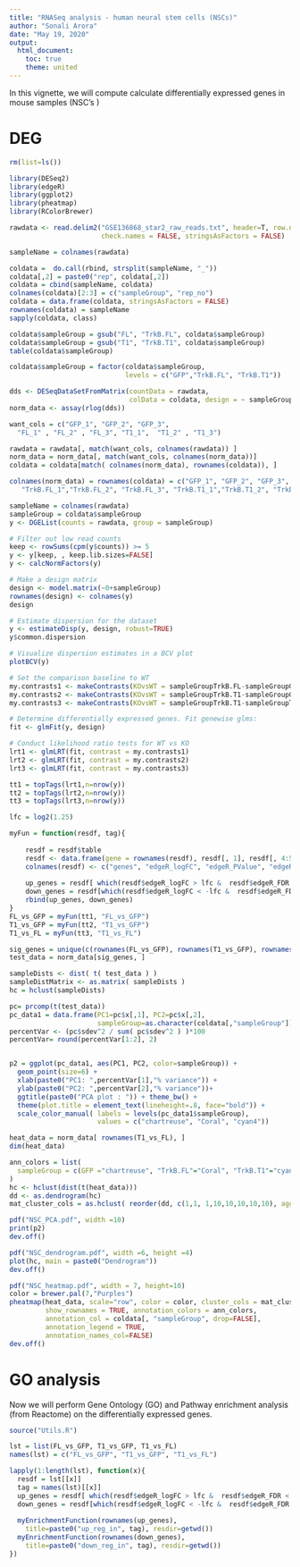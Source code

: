 ---
title: "RNASeq analysis - human neural stem cells (NSCs)"
author: "Sonali Arora"
date: "May 19, 2020"
output: 
  html_document:
    toc: true
    theme: united
---

In this vignette, we will compute calculate differentially expressed genes in mouse samples (NSC's )

# DEG 

```{r}
rm(list=ls())

library(DESeq2)
library(edgeR)
library(ggplot2)
library(pheatmap)
library(RColorBrewer)

rawdata <- read.delim2("GSE136868_star2_raw_reads.txt", header=T, row.names=1, 
                       check.names = FALSE, stringsAsFactors = FALSE)

sampleName = colnames(rawdata)

coldata =  do.call(rbind, strsplit(sampleName, "_"))
coldata[,2] = paste0("rep", coldata[,2])
coldata = cbind(sampleName, coldata)
colnames(coldata)[2:3] = c("sampleGroup", "rep_no")
coldata = data.frame(coldata, stringsAsFactors = FALSE)
rownames(coldata) = sampleName
sapply(coldata, class)

coldata$sampleGroup = gsub("FL", "TrkB.FL", coldata$sampleGroup)
coldata$sampleGroup = gsub("T1", "TrkB.T1", coldata$sampleGroup)
table(coldata$sampleGroup)

coldata$sampleGroup = factor(coldata$sampleGroup,
                             levels = c("GFP","TrkB.FL", "TrkB.T1"))

dds <- DESeqDataSetFromMatrix(countData = rawdata,
                              colData = coldata, design = ~ sampleGroup)
norm_data <- assay(rlog(dds))

want_cols = c("GFP_1", "GFP_2", "GFP_3",
  "FL_1" , "FL_2" , "FL_3", "T1_1",  "T1_2" , "T1_3")

rawdata = rawdata[, match(want_cols, colnames(rawdata)) ]
norm_data = norm_data[, match(want_cols, colnames(norm_data))]
coldata = coldata[match( colnames(norm_data), rownames(coldata)), ]

colnames(norm_data) = rownames(coldata) = c("GFP_1", "GFP_2", "GFP_3",
   "TrkB.FL_1","TrkB.FL_2", "TrkB.FL_3", "TrkB.T1_1","TrkB.T1_2", "TrkB.T1_3")

sampleName = colnames(rawdata)
sampleGroup = coldata$sampleGroup
y <- DGEList(counts = rawdata, group = sampleGroup)

# Filter out low read counts
keep <- rowSums(cpm(y$counts)) >= 5
y <- y[keep, , keep.lib.sizes=FALSE]
y <- calcNormFactors(y)

# Make a design matrix
design <- model.matrix(~0+sampleGroup)
rownames(design) <- colnames(y)
design

# Estimate dispersion for the dataset
y <- estimateDisp(y, design, robust=TRUE)
y$common.dispersion

# Visualize dispersion estimates in a BCV plot
plotBCV(y)

# Set the comparison baseline to WT
my.contrasts1 <- makeContrasts(KOvsWT = sampleGroupTrkB.FL-sampleGroupGFP, levels = design)
my.contrasts2 <- makeContrasts(KOvsWT = sampleGroupTrkB.T1-sampleGroupGFP, levels = design)
my.contrasts3 <- makeContrasts(KOvsWT = sampleGroupTrkB.T1-sampleGroupTrkB.FL, levels = design)

# Determine differentially expressed genes. Fit genewise glms:
fit <- glmFit(y, design)

# Conduct likelihood ratio tests for WT vs KO
lrt1 <- glmLRT(fit, contrast = my.contrasts1)
lrt2 <- glmLRT(fit, contrast = my.contrasts2)
lrt3 <- glmLRT(fit, contrast = my.contrasts3)

tt1 = topTags(lrt1,n=nrow(y))
tt2 = topTags(lrt2,n=nrow(y))
tt3 = topTags(lrt3,n=nrow(y))

lfc = log2(1.25)

myFun = function(resdf, tag){
    
    resdf = resdf$table
    resdf <- data.frame(gene = rownames(resdf), resdf[, 1], resdf[, 4:5])
    colnames(resdf) <- c("genes", "edgeR_logFC", "edgeR_PValue", "edgeR_FDR")
    
    up_genes = resdf[ which(resdf$edgeR_logFC > lfc &  resdf$edgeR_FDR < 0.05), ]
    down_genes = resdf[which(resdf$edgeR_logFC < -lfc &  resdf$edgeR_FDR < 0.05), ]
    rbind(up_genes, down_genes)
}
FL_vs_GFP = myFun(tt1, "FL_vs_GFP")
T1_vs_GFP = myFun(tt2, "T1_vs_GFP")
T1_vs_FL = myFun(tt3, "T1_vs_FL")

sig_genes = unique(c(rownames(FL_vs_GFP), rownames(T1_vs_GFP), rownames(T1_vs_FL)))
test_data = norm_data[sig_genes, ]

sampleDists <- dist( t( test_data ) )
sampleDistMatrix <- as.matrix( sampleDists )
hc = hclust(sampleDists)

pc= prcomp(t(test_data))
pc_data1 = data.frame(PC1=pc$x[,1], PC2=pc$x[,2],
                      sampleGroup=as.character(coldata[,"sampleGroup"]))
percentVar <- (pc$sdev^2 / sum( pc$sdev^2 ) )*100
percentVar= round(percentVar[1:2], 2)


p2 = ggplot(pc_data1, aes(PC1, PC2, color=sampleGroup)) +
  geom_point(size=6) +
  xlab(paste0("PC1: ",percentVar[1],"% variance")) +
  ylab(paste0("PC2: ",percentVar[2],"% variance"))+
  ggtitle(paste0("PCA plot : ")) + theme_bw() +
  theme(plot.title = element_text(lineheight=.8, face="bold")) +
  scale_color_manual( labels = levels(pc_data1$sampleGroup),
                      values = c("chartreuse", "Coral", "cyan4"))

heat_data = norm_data[ rownames(T1_vs_FL), ]
dim(heat_data)

ann_colors = list(
  sampleGroup = c(GFP ="chartreuse", "TrkB.FL"="Coral", "TrkB.T1"="cyan4")
)
hc <- hclust(dist(t(heat_data)))
dd <- as.dendrogram(hc)
mat_cluster_cols = as.hclust( reorder(dd, c(1,1, 1,10,10,10,10,10), agglo.FUN=mean))

pdf("NSC_PCA.pdf", width =10)
print(p2)
dev.off()

pdf("NSC_dendrogram.pdf", width =6, height =4)
plot(hc, main = paste0("Dendrogram"))
dev.off()

pdf("NSC_heatmap.pdf", width = 7, height=10)
color = brewer.pal(7,"Purples")
pheatmap(heat_data, scale="row", color = color, cluster_cols = mat_cluster_cols,
         show_rownames = TRUE, annotation_colors = ann_colors,
         annotation_col = coldata[, "sampleGroup", drop=FALSE], 
         annotation_legend = TRUE, 
         annotation_names_col=FALSE)
dev.off()

```

# GO analysis 

Now we will perform Gene Ontology (GO) and Pathway enrichment analysis (from Reactome)
on the differentially expressed genes. 

```{r}
source("Utils.R")

lst = list(FL_vs_GFP, T1_vs_GFP, T1_vs_FL)
names(lst) = c("FL_vs_GFP", "T1_vs_GFP", "T1_vs_FL")

lapply(1:length(lst), function(x){
  resdf = lst[[x]]
  tag = names(lst)[[x]]
  up_genes = resdf[ which(resdf$edgeR_logFC > lfc &  resdf$edgeR_FDR < 0.05), ]
  down_genes = resdf[which(resdf$edgeR_logFC < -lfc &  resdf$edgeR_FDR < 0.05), ]
  
  myEnrichmentFunction(rownames(up_genes), 
    title=paste0("up_reg_in", tag), resdir=getwd())
  myEnrichmentFunction(rownames(down_genes), 
    title=paste0("down_reg_in", tag), resdir=getwd())
})
````


